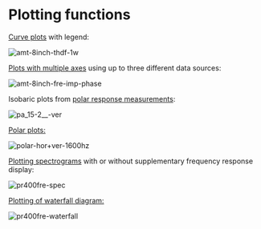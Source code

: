 # Plotting functions
[Curve plots](/en/help/plot/plotting) with legend:

![amt-8inch-thdf-1w](/amt-8inch-thdf-1w.png)

[Plots with multiple axes](/en/help/plot/plotting-multiple) using up to three different data sources:

![amt-8inch-fre-imp-phase](/amt-8inch-fre-imp-phase.png)

Isobaric plots from [polar response measurements](/en/help/adda/polar-response):

![pa_15-2__-ver](/pa_15-2__-ver.png)

[Polar plots:](/en/help/plot/plot-polars)

![polar-hor+ver-1600hz](/polar-hor+ver-1600hz.png)

[Plotting spectrograms](/en/help/time-signalsspectrums/spectrogram) with or without supplementary frequency response display:

![pr400fre-spec](/pr400fre-spec.png)

[Plotting of waterfall diagram:](/en/help/time-signalsspectrums/spectrogram)

![pr400fre-waterfall](/pr400fre-waterfall.png)

